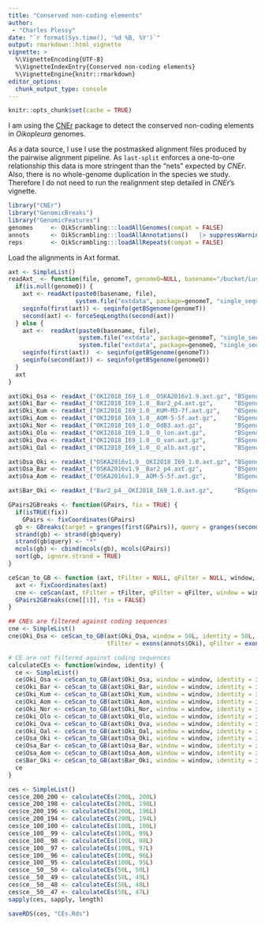 ```yaml
---
title: "Conserved non-coding elements"
author: 
 - "Charles Plessy"
date: "`r format(Sys.time(), '%d %B, %Y')`"
output: rmarkdown::html_vignette
vignette: >
  %\VignetteEncoding{UTF-8}
  %\VignetteIndexEntry{Conserved non-coding elements}
  %\VignetteEngine{knitr::rmarkdown}
editor_options: 
  chunk_output_type: console
---
```


```r
knitr::opts_chunk$set(cache = TRUE)
```

I am using the [CNEr](https://bioconductor.org/packages/release/bioc/html/CNEr.html)
package to detect the conserved non-coding elements in _Oikopleura_ genomes.

As a data source, I use I use the postmasked alignment files produced by the
pairwise alignment pipeline.  As `last-split` enforces a one-to-one relationship
this data is more stringent than the "nets" expected by _CNEr_.  Also, there
is no whole-genome duplication in the species we study.  Therefore I do not need
to run the realignment step detailed in _CNEr_'s vignette.

```r
library("CNEr")
library("GenomicBreaks")
library("GenomicFeatures")
genomes     <- OikScrambling:::loadAllGenomes(compat = FALSE)
annots      <- OikScrambling:::loadAllAnnotations()   |> suppressWarnings()
reps        <- OikScrambling:::loadAllRepeats(compat = FALSE)
```

Load the alignments in Axt format.

```r
axt <- SimpleList()
readAxt_ <- function(file, genomeT, genomeQ=NULL, basename="/bucket/LuscombeU/common/Breakpoints/Alignments/Oidioi_pairwise_v3/") {
  if(is.null(genomeQ)) {
    axt <- readAxt(paste0(basename, file),
                   system.file("extdata", package=genomeT, "single_sequences.2bit"))
    seqinfo(first(axt)) <- seqinfo(getBSgenome(genomeT))
    second(axt) <- forceSeqLengths(second(axt))
  } else {
    axt <-  readAxt(paste0(basename, file),
                    system.file("extdata", package=genomeT, "single_sequences.2bit"),
                    system.file("extdata", package=genomeQ, "single_sequences.2bit"))
    seqinfo(first(axt))  <- seqinfo(getBSgenome(genomeT))
    seqinfo(second(axt)) <- seqinfo(getBSgenome(genomeQ))
  }
  axt
}

axt$Oki_Osa <- readAxt_("OKI2018_I69_1.0__OSKA2016v1.9.axt.gz", "BSgenome.Oidioi.OIST.OKI2018.I69", "BSgenome.Oidioi.OIST.OSKA2016v1.9")
axt$Oki_Bar <- readAxt_("OKI2018_I69_1.0__Bar2_p4.axt.gz",      "BSgenome.Oidioi.OIST.OKI2018.I69", "BSgenome.Oidioi.OIST.Bar2.p4")
axt$Oki_Kum <- readAxt_("OKI2018_I69_1.0__KUM-M3-7f.axt.gz",    "BSgenome.Oidioi.OIST.OKI2018.I69", "BSgenome.Oidioi.OIST.KUM.M3.7f")
axt$Oki_Aom <- readAxt_("OKI2018_I69_1.0__AOM-5-5f.axt.gz",     "BSgenome.Oidioi.OIST.OKI2018.I69", "BSgenome.Oidioi.OIST.AOM.5.5f")
axt$Oki_Nor <- readAxt_("OKI2018_I69_1.0__OdB3.axt.gz",         "BSgenome.Oidioi.OIST.OKI2018.I69", "BSgenome.Oidioi.genoscope.OdB3")
axt$Oki_Olo <- readAxt_("OKI2018_I69_1.0__O_lon.axt.gz",        "BSgenome.Oidioi.OIST.OKI2018.I69")
axt$Oki_Ova <- readAxt_("OKI2018_I69_1.0__O_van.axt.gz",        "BSgenome.Oidioi.OIST.OKI2018.I69")
axt$Oki_Oal <- readAxt_("OKI2018_I69_1.0__O_alb.axt.gz",        "BSgenome.Oidioi.OIST.OKI2018.I69")

axt$Osa_Oki <- readAxt_("OSKA2016v1.9__OKI2018_I69_1.0.axt.gz", "BSgenome.Oidioi.OIST.OSKA2016v1.9", "BSgenome.Oidioi.OIST.OKI2018.I69")
axt$Osa_Bar <- readAxt_("OSKA2016v1.9__Bar2_p4.axt.gz",         "BSgenome.Oidioi.OIST.OSKA2016v1.9", "BSgenome.Oidioi.OIST.Bar2.p4")
axt$Osa_Aom <- readAxt_("OSKA2016v1.9__AOM-5-5f.axt.gz",        "BSgenome.Oidioi.OIST.OSKA2016v1.9", "BSgenome.Oidioi.OIST.AOM.5.5f")

axt$Bar_Oki <- readAxt_("Bar2_p4__OKI2018_I69_1.0.axt.gz",      "BSgenome.Oidioi.OIST.Bar2.p4",      "BSgenome.Oidioi.OIST.OKI2018.I69")
```

```r
GPairs2GBreaks <- function(GPairs, fix = TRUE) {
  if(isTRUE(fix))
    GPairs <- fixCoordinates(GPairs)
  gb <- GBreaks(target = granges(first(GPairs)), query = granges(second(GPairs)))
  strand(gb) <- strand(gb$query)
  strand(gb$query) <- "*"
  mcols(gb) <- cbind(mcols(gb), mcols(GPairs))
  sort(gb, ignore.strand = TRUE)
}

ceScan_to_GB <- function (axt, tFilter = NULL, qFilter = NULL, window, identity) {
  axt <- fixCoordinates(axt)
  cne <- ceScan(axt, tFilter = tFilter, qFilter = qFilter, window = window, identity = identity)
  GPairs2GBreaks(cne[[1]], fix = FALSE)
}

## CNEs are filtered against coding sequences
cne <- SimpleList()
cne$Oki_Osa <- ceScan_to_GB(axt$Oki_Osa, window = 50L, identity = 50L,
                            tFilter = exons(annots$Oki), qFilter = exons(annots$Osa))

# CE are not filtered against coding sequences
calculateCEs <- function(window, identity) {
  ce <- SimpleList()
  ce$Oki_Osa <- ceScan_to_GB(axt$Oki_Osa, window = window, identity = identity)
  ce$Oki_Bar <- ceScan_to_GB(axt$Oki_Bar, window = window, identity = identity)
  ce$Oki_Kum <- ceScan_to_GB(axt$Oki_Kum, window = window, identity = identity)
  ce$Oki_Aom <- ceScan_to_GB(axt$Oki_Aom, window = window, identity = identity)
  ce$Oki_Nor <- ceScan_to_GB(axt$Oki_Nor, window = window, identity = identity)
  ce$Oki_Olo <- ceScan_to_GB(axt$Oki_Olo, window = window, identity = identity)
  ce$Oki_Ova <- ceScan_to_GB(axt$Oki_Ova, window = window, identity = identity)
  ce$Oki_Oal <- ceScan_to_GB(axt$Oki_Oal, window = window, identity = identity)
  ce$Osa_Oki <- ceScan_to_GB(axt$Osa_Oki, window = window, identity = identity)
  ce$Osa_Bar <- ceScan_to_GB(axt$Osa_Bar, window = window, identity = identity)
  ce$Osa_Aom <- ceScan_to_GB(axt$Osa_Aom, window = window, identity = identity)
  ce$Bar_Oki <- ceScan_to_GB(axt$Bar_Oki, window = window, identity = identity)
  ce
}

ces <- SimpleList()
ces$ce_200_200 <- calculateCEs(200L, 200L)
ces$ce_200_198 <- calculateCEs(200L, 198L)
ces$ce_200_196 <- calculateCEs(200L, 196L)
ces$ce_200_194 <- calculateCEs(200L, 194L)
ces$ce_100_100 <- calculateCEs(100L, 100L)
ces$ce_100__99 <- calculateCEs(100L, 99L)
ces$ce_100__98 <- calculateCEs(100L, 98L)
ces$ce_100__97 <- calculateCEs(100L, 97L)
ces$ce_100__96 <- calculateCEs(100L, 96L)
ces$ce_100__95 <- calculateCEs(100L, 95L)
ces$ce__50__50 <- calculateCEs(50L, 50L)
ces$ce__50__49 <- calculateCEs(50L, 49L)
ces$ce__50__48 <- calculateCEs(50L, 48L)
ces$ce__50__47 <- calculateCEs(50L, 47L)
sapply(ces, sapply, length)

saveRDS(ces, "CEs.Rds")
```
